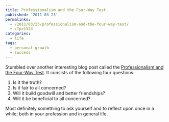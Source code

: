 ```yaml
---
title: Professionalism and the Four-Way Test
published: '2011-03-23'
permalinks:
  - /2011/03/23/professionalism-and-the-four-way-test/
  - /?p=1523
categories:
  - life
tags:
  - personal-growth
  - success
---
```


Stumbled over another interesting blog post called the <a href="http://www.nspe.org/blogs/mentoring/archive/2011/01/31/professionalism-and-the-four-way-test.aspx">Professionalism and the Four-Way Test</a>. It consists of the following four questions:

1. Is it the truth?
1. Is it fair to all concerned?
1. Will it build goodwill and better friendships?
1. Will it be beneficial to all concerned?

Most definitely something to ask yourself and to reflect upon once in a while; both in your profession and in general life.

